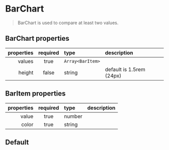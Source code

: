 
<Meta of={BarChartStories} />

# BarChart

> BarChart is used to compare at least two values.

## BarChart properties

| properties | required | type             | description              |
| ---------: | :------: | :--------------- | :----------------------- |
|     values |   true   | `Array<BarItem>` |                          |
|     height |  false   | string           | default is 1.5rem (24px) |

## BarItem properties

| properties | required | type   | description |
| ---------: | :------: | :----- | :---------- |
|      value |   true   | number |             |
|      color |   true   | string |             |

## Default

<Canvas />
